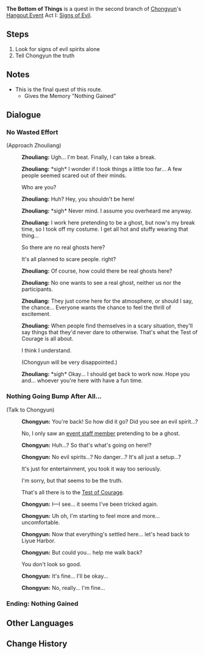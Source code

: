 {{Quest Infobox
|id            = 19034
|type          = Hangout
|region        = Liyue
|chapter       = Chongyun
|actNum        = I
|act           = Signs of Evil
|description   = You and [[Chongyun]] successfully enter the [[Test of Courage]], but as you track the evil spirits, Chongyun suddenly experiences a rush of unstable yang energy and must rest. But it would be a shame to leave without having found any evil spirits. And so you forge on alone, leaving Chongyun behind to rest.
|prev          = Test of Courage
|startLocation = [[Wuwang Hill]], [[Liyue]]
|characters    = Chongyun; Traveler; Zhouliang
|voiced        = yes
}}
'''The Bottom of Things''' is a quest in the second branch of [[Chongyun]]'s [[Hangout Event]] Act I: [[Signs of Evil]].

==Steps==
# Look for signs of evil spirits alone
#Tell Chongyun the truth

==Notes==
* This is the final quest of this route.
** Gives the Memory "Nothing Gained"

==Dialogue==
{{Dialogue start}}
===No Wasted Effort===
;(Approach Zhouliang)
:{{A|vo cycop001 1903101 zhouliang 01.ogg}} '''Zhouliang:''' Ugh... I'm beat. Finally, I can take a break.
:{{A|vo cycop001 1903101 zhouliang 02.ogg}} '''Zhouliang:''' *sigh* I wonder if I took things a little too far... A few people seemed scared out of their minds.
:{{DIcon}} Who are you?
:{{A|vo cycop001 1903101 zhouliang 03.ogg}} '''Zhouliang:''' Huh? Hey, you shouldn't be here!
:{{A|vo cycop001 1903101 zhouliang 04.ogg}} '''Zhouliang:''' *sigh* Never mind. I assume you overheard me anyway.
:{{A|vo cycop001 1903101 zhouliang 05.ogg}} '''Zhouliang:''' I work here pretending to be a ghost, but now's my break time, so I took off my costume. I get all hot and stuffy wearing that thing...
:{{DIcon}} So there are no real ghosts here?
:{{DIcon}} It's all planned to scare people. right?
:{{A|vo cycop001 1903101 zhouliang 06.ogg}} '''Zhouliang:''' Of course, how could there be real ghosts here?
:{{A|vo cycop001 1903101 zhouliang 07.ogg}} '''Zhouliang:''' No one wants to see a real ghost, neither us nor the participants.
:{{A|vo cycop001 1903101 zhouliang 08.ogg}} '''Zhouliang:''' They just come here for the atmosphere, or should I say, the chance... Everyone wants the chance to feel the thrill of excitement.
:{{A|vo cycop001 1903101 zhouliang 09.ogg}} '''Zhouliang:''' When people find themselves in a scary situation, they'll say things that they'd never dare to otherwise. That's what the Test of Courage is all about.
:{{DIcon}} I think I understand.
:{{DIcon}} (Chongyun will be very disappointed.)
:{{A|vo cycop001 1903101 zhouliang 10.ogg}} '''Zhouliang:''' *sigh* Okay... I should get back to work now. Hope you and... whoever you're here with have a fun time.

===Nothing Going Bump After All...===
;(Talk to Chongyun)
:{{A|vo cycop001 1903109 chongyun 01.ogg}} '''Chongyun:''' You're back! So how did it go? Did you see an evil spirit...?
:{{DIcon}} No, I only saw an [[Zhouliang|event staff member]] pretending to be a ghost.
:{{A|vo cycop001 1903109 chongyun 02.ogg}} '''Chongyun:''' Huh...? So that's what's going on here!?
:{{A|vo cycop001 1903109 chongyun 03.ogg}} '''Chongyun:''' No evil spirits...? No danger...? It's all just a setup...?
:{{DIcon}} It's just for entertainment, you took it way too seriously.
:{{DIcon}} I'm sorry, but that seems to be the truth.
:{{DIcon}} That's all there is to the [[Test of Courage]].
:{{A|vo cycop001 1903109 chongyun 04.ogg}} '''Chongyun:''' I&mdash;I see... it seems I've been tricked again.
:{{A|vo cycop001 1903109 chongyun 05.ogg}} '''Chongyun:''' Uh oh, I'm starting to feel more and more... uncomfortable.
:{{A|vo cycop001 1903109 chongyun 06.ogg}} '''Chongyun:''' Now that everything's settled here... let's head back to Liyue Harbor.
:{{A|vo cycop001 1903109 chongyun 07.ogg}} '''Chongyun:''' But could you... help me walk back?
:{{DIcon}} You don't look so good.
:{{A|vo cycop001 1903109 chongyun 08.ogg}} '''Chongyun:''' It's fine... I'll be okay...
:{{A|vo cycop001 1903109 chongyun 09.ogg}} '''Chongyun:''' No, really... I'm fine...
{{Dialogue end}}

===Ending: Nothing Gained===
{{Hangout Ending
|ending name     = Nothing Gained
|character       = Chongyun
|act             = 1
|description     = There will always be those days when nothing goes to plan.
}}

==Other Languages==
{{Other Languages
|en      = The Bottom of Things
|zhs     = 刨根问底
|zhs_rm  = Páo Gēn Wèn Dǐ
|zht     = 刨根問底
|zht_rm  = Páo Gēn Wèn Dǐ
|zh_tl   = To Get to the Bottom of Things
|zh_note = An idiom that literally means "to dig up roots and inquire at the base."
|ja      = 根掘り葉掘り
|ja_rm   = Nehori-Hahori
|ja_tl   = Inquisitively
|ko      = 추궁
|ko_rm   = 
|ko_tl   = 
|es      = El quid de la cuestión
|es_tl   = 
|fr      = Juste pour être sûrs
|fr_tl   = Just to Be Sure
|ru      = Первопричина
|ru_tl   = 
|th      = ล้วงข้อมูลเชิงลึก
|th_rm   = 
|th_tl   = 
|vi      = Tra Rõ Nguồn Gốc
|vi_tl   = 
|de      = Der Grund aller Dinge
|de_tl   = The Reason of all Things
|id      = Ada Asap, Ada Api
|id_tl   = There is No Smoke Without Fire
|pt      = O Fundo da Questão
|pt_tl   = 
}}

==Change History==
{{Change History|1.4}}